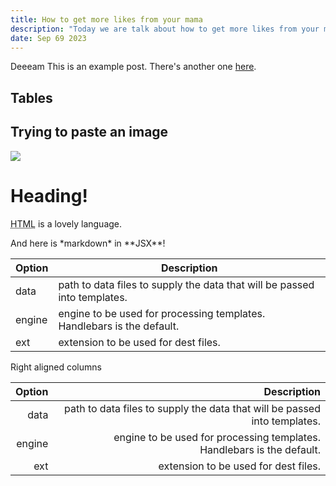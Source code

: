 ```yaml
---
title: How to get more likes from your mama
description: "Today we are talk about how to get more likes from your mama"
date: Sep 69 2023
---
```

Deeeam 
This is an example post. There's another one [here](/posts/example-post).

## Tables

## Trying to paste an image
![](https://commonmark.org/help/images/favicon.png)
<h1>Heading!</h1>

<abbr title="HyperText Markup Language">HTML</abbr> is a lovely language.

<section>
  And here is *markdown* in **JSX**!
  <img class="h-auto max-w-sm rounded-lg shadow-none transition-shadow duration-300 ease-in-out hover:shadow-lg hover:shadow-black/30" src="https://tecdn.b-cdn.net/img/new/standard/city/041.webp" alt="">
</section>


| Option | Description                                                               |
| ------ | ------------------------------------------------------------------------- |
| data   | path to data files to supply the data that will be passed into templates. |
| engine | engine to be used for processing templates. Handlebars is the default.    |
| ext    | extension to be used for dest files.                                      |

Right aligned columns

| Option |                                                               Description |
| -----: | ------------------------------------------------------------------------: |
|   data | path to data files to supply the data that will be passed into templates. |
| engine |    engine to be used for processing templates. Handlebars is the default. |
|    ext |                                      extension to be used for dest files. |